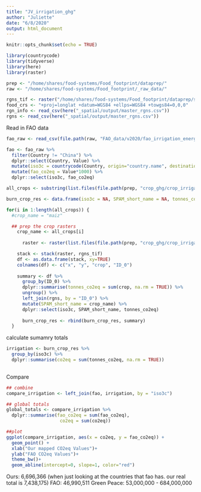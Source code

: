 ```yaml
---
title: "JV_irrigation_ghg"
author: "Juliette"
date: "6/8/2020"
output: html_document
---
```



```r
knitr::opts_chunk$set(echo = TRUE)
```

```r
library(countrycode)
library(tidyverse)
library(here)
library(raster)

prep <- "/home/shares/food-systems/Food_footprint/dataprep/"
raw <- "/home/shares/food-systems/Food_footprint/_raw_data/"

rgns_tif <- raster("/home/shares/food-systems/Food_footprint/dataprep/spatial/master_rgns.tif")
food_crs <- "+proj=longlat +datum=WGS84 +ellps=WGS84 +towgs84=0,0,0"
rgn_info <- read_csv(here("_spatial/output/master_rgns.csv"))
rgns <- read_csv(here("_spatial/output/master_rgns.csv"))

```

Read in FAO data
```r
fao_raw <- read_csv(file.path(raw, "FAO_data/v2020/fao_irrigation_energy.csv"))

fao <- fao_raw %>% 
  filter(Country != "China") %>% 
  dplyr::select(Country, Value) %>% 
  mutate(iso3c = countrycode(Country, origin="country.name", destination = "iso3c")) %>% 
  mutate(fao_co2eq = Value*1000) %>% 
  dplyr::select(iso3c, fao_co2eq)
```


```r

all_crops <- substring(list.files(file.path(prep, "crop_ghg/crop_irrigation_ghg/rasters")), first = 1, last = 4)

burn_crop_res <- data.frame(iso3c = NA, SPAM_short_name = NA, tonnes_co2eq = NA)

for(i in 1:length(all_crops)) {
  #crop_name = "maiz"

  ## prep the crop rasters
    crop_name <- all_crops[i]
    
      raster <- raster(list.files(file.path(prep, "crop_ghg/crop_irrigation_ghg/rasters"), pattern =  paste0(crop_name, sep = ""), full = TRUE))

    stack <- stack(raster, rgns_tif)
    df <- as.data.frame(stack, xy=TRUE)  
    colnames(df) <- c("x", "y", "crop", "ID_0")
    
    summary <- df %>% 
      group_by(ID_0) %>% 
      dplyr::summarise(tonnes_co2eq = sum(crop, na.rm = TRUE)) %>% 
      ungroup() %>% 
      left_join(rgns, by = "ID_0") %>% 
      mutate(SPAM_short_name = crop_name) %>% 
      dplyr::select(iso3c, SPAM_short_name, tonnes_co2eq)
      
      burn_crop_res <- rbind(burn_crop_res, summary)
  }


```


calculate sumamry totals
```r

irrigation <- burn_crop_res %>% 
  group_by(iso3c) %>% 
  dplyr::summarise(co2eq = sum(tonnes_co2eq, na.rm = TRUE))
  
```



Compare
```r

## combine
compare_irrigation <- left_join(fao, irrigation, by = "iso3c")

## global totals
global_totals <- compare_irrigation %>% 
  dplyr::summarise(fao_co2eq = sum(fao_co2eq),
                    co2eq = sum(co2eq))

##plot
ggplot(compare_irrigation, aes(x = co2eq, y = fao_co2eq)) +
  geom_point() +
  xlab("Our mapped CO2eq Values")+
  ylab("FAO CO2eq Values")+
  theme_bw()+
  geom_abline(intercept=0, slope=1, color="red")
```

Ours: 6,696,366 (when just looking at the countries that fao has. our real total is 7,438,175)
FAO: 46,990,511
Green Peace: 53,000,000 - 684,000,000







